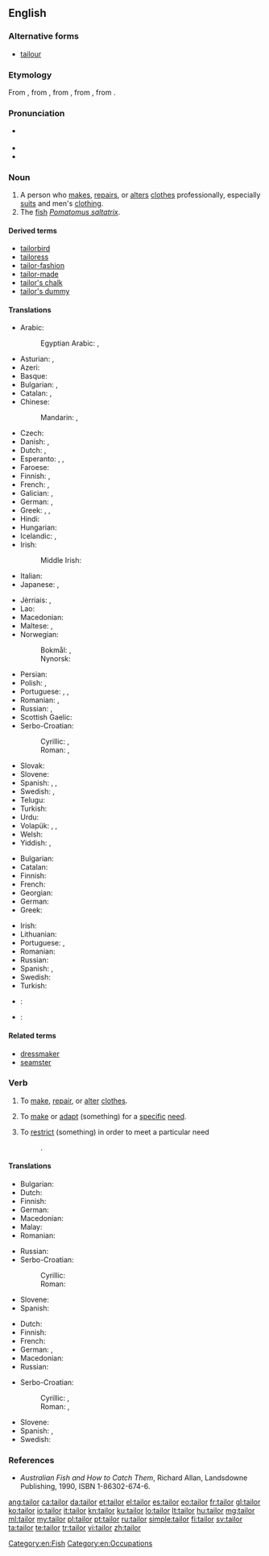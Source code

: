 ==English==
{{wikipedia}}

===Alternative forms===
* [[tailour]] {{qualifier|obsolete}}

===Etymology===
From {{etyl|xno|en}} {{term|tailour|lang=fro}}, from {{etyl|fro|en}} {{term|tailleor|lang=fro}}, from {{term|taillier|lang=fro}}, from {{etyl|LL.|en}} {{term|talio|talio|lang=la}}, from {{etyl|la|en}} {{term|talea|talea|a cutting|lang=la}}.

===Pronunciation===
* {{a|UK}} {{IPA|/ˈteɪlə/}}
* {{audio|en-us-tailor.ogg|Audio (US)}}
* {{rhymes|eɪlə(ɹ)}}

===Noun===
{{en-noun}}

# A person who [[make]]s, [[repair]]s, or [[alter]]s [[clothes]] professionally, especially [[suit]]s and men's [[clothing]].
# The [[fish]] ''[[Pomatomus saltatrix]]''.

====Derived terms====
* [[tailorbird]]
* [[tailoress]]
* [[tailor-fashion]]
* [[tailor-made]]
* [[tailor's chalk]]
* [[tailor's dummy]]

====Translations====
{{trans-top|person who makes, repairs, or alters clothing as profession}}
* Arabic: {{t-|ar|خياط|m|alt=خيّاط|tr=khayyaaT}}
*: Egyptian Arabic: {{tø|arz|خياط|m|tr=xayaṭ|sc=Arab}}, {{tø|arz|ترزي|m|tr=tarzi|sc=Arab}}
* Asturian: {{t-|ast|xastre|m}}, {{t-|ast|sastre|m}}
* Azeri: {{t+|az|dərzi}}
* Basque: {{t+|eu|jostun}}
* Bulgarian: {{t+|bg|абаджия|m|tr=abadžíja}}, {{t-|bg|абаджийка|f|tr=abadžíjka}}
* Catalan: {{t+|ca|sastre|m}}, {{t-|ca|sastressa|f}}
* Chinese:
*: Mandarin: {{t|cmn|裁縫|sc=Hani}}, {{t|cmn|裁缝|tr=cáiféng, cáifeng|sc=Hani}}
* Czech: {{t+|cs|krejčí|m}}
* Danish: {{t+|da|skrædder|c}}, {{t-|da|skrædderske|c}}
* Dutch: {{t+|nl|kleermaker|m}}, {{t|nl|kleermaakster|f}}
* Esperanto: {{qualifier|♂♀, generic}} {{t+|eo|tajloro}}, {{qualifier|♂}} {{t-|eo|virtajloro}}, {{qualifier|♀}} {{t-|eo|tajlorino}}
* Faroese: {{t|fo|skraddari|m}}
* Finnish: {{t+|fi|räätäli}}, {{t-|fi|vaatturi}}
* French: {{t+|fr|tailleur|m}}, {{t+|fr|tailleuse|f}}
* Galician: {{t+|gl|xastre|m}}, {{t+|gl|alfaiate|m}}
* German: {{t+|de|Schneider|m}}, {{t+|de|Schneiderin|f}}
* Greek: {{t|el|ράπτης|m|tr=ráptis|sc=Grek}}, {{t|el|ράφτης|m|tr=ráftis|sc=Grek}}, {{t|el|μόδιστρος|m|tr=módistros|sc=Grek}} {{t|el|μοδίστρα|f|tr=modísta|sc=Grek}}
* Hindi: {{t-|hi|दर्ज़ी|m|tr=darzī|sc=Deva}}
* Hungarian: {{t+|hu|szabó}}
* Icelandic: {{t+|is|klæðskeri|m}}, {{t-|is|skraddari|m}}
* Irish: {{t-|ga|táilliúir|m}}
*: Middle Irish: {{tø|mga|táilliúr|m}}
* Italian: {{t+|it|sarto}}
* Japanese: {{t-|ja|仕立て屋|tr=したてや, shitateya|sc=Jpan}}, {{t+|ja|テーラー|tr=tērā|sc=Jpan}}
{{trans-mid}}
* Jèrriais: {{tø|roa-jer|couôtuthyi|m}}, {{tø|roa-jer|couôtuthiéthe|f}}
* Lao: {{t-|lo|ຊ່າງຕັດເຄື່ອງຜູ້ຊາຍ|sc=Laoo}}
* Macedonian: {{t-|mk|кројач|m|tr=krójač}}
* Maltese: {{t-|mt|ħajjat|m}}, {{t-|mt|ħajjata|f}}
* Norwegian:
*: Bokmål: {{t-|no|skredder|m}}, {{t-|no|skredderske|f}}
*: Nynorsk: {{t-|nn|skreddar|m}}
* Persian: {{t+|fa|درزی|tr=darzi|sc=fa-Arab}}
* Polish: {{t+|pl|krawiec|m}}, {{t+|pl|krawcowa|f}}
* Portuguese: {{t+|pt|alfaiate|m}}, {{t-|pt|alfaiata|f}}, {{t+|pt|xastre|m}}
* Romanian: {{t-|ro|croitor|m}}, {{t-|ro|croitoreasă|f}}
* Russian: {{t+|ru|портной|m|tr=portnój}}, {{t+|ru|портниха|f|tr=portníxa}}
* Scottish Gaelic: {{t-|gd|tàillear|m}}
* Serbo-Croatian:
*: Cyrillic: {{t-|sh|кројач|m}}, {{t-|sh|кројачица|f}}
*: Roman: {{t-|sh|krojač|m}}, {{t-|sh|krojačica|f}}
* Slovak: {{t-|sk|krajčír|m}}
* Slovene: {{t+|sl|krojač|m}}
* Spanish: {{t+|es|sastre|m|f}}, {{t+|es|modisto|m}}, {{t-|es|modista|m|f}}
* Swedish: {{t-|sv|skräddare|c}}, {{t-|sv|skrädderska|c}}
* Telugu: {{t+|te|దర్జీ|tr=darjee}}
* Turkish: {{t+|tr|terzi}}
* Urdu: {{t-|ur|درزی|m|tr=darzī|sc=ur-Arab}}
* Volapük: {{qualifier|♂♀}} {{t+|vo|skrädan}}, {{qualifier|♂}} {{t-|vo|hiskrädan}}, {{qualifier|♀}} {{t-|vo|jiskrädan}}
* Welsh: {{t-|cy|teiliwr|m}}
* Yiddish: {{t-|yi|שנײַדער|m|tr=shnayder|sc=Hebr}}, {{t-|yi|שנײַדערקע|f|tr=shnayderke|sc=Hebr}}
{{trans-bottom}}

{{trans-top|fish}}
* Bulgarian: {{t-|bg|лефер|m}}
* Catalan: {{t-|ca|tallahams|m}}
* Finnish: {{t-|fi|sinikala}}
* French: {{t+|fr|tassergal|m}}
* Georgian: {{t-|ka|ლუფარი|tr=lup‘ari|sc=Geor}}
* German: {{t-|de|Blaufisch|m}}
* Greek: {{t-|el|γοφάρι|n}}
{{trans-mid}}
* Irish: {{t-|ga|táilliúir|m}}
* Lithuanian: {{t-|lt|melsvieji ešeriai}}
* Portuguese: {{t+|pt|anchova|f}}, {{t+|pt|enchova|f}}
* Romanian: {{t-|ro|lufar}}
* Russian: {{t-|ru|луфарь|m|tr=lufár'}}
* Spanish: {{t-|es|anjora|f}}, {{t+|es|sastre|m}}
* Swedish: {{t-|sv|blåfisk|c}}
* Turkish: {{t+|tr|lüfer}}
{{trans-bottom}}

{{checktrans-top}}
* {{ttbc|eo}}: {{t|eo|kudristo}}
* {{ttbc|lv}}: {{t|lv|drēbnieks}}
{{trans-bottom}}

====Related terms====
* [[dressmaker]]
* [[seamster]]

===Verb===
{{en-verb}}

# {{context|transitive|lang=en}} To [[make]], [[repair]], or [[alter]] [[clothes]].
# {{context|transitive|lang=en}} To [[make]] or [[adapt]] (something) for a [[specific]] [[need]].
# {{context|transitive|lang=en}} To [[restrict]] (something) in order to meet a particular need
#: {{usex|a narrowly '''tailored''' law|lang=en}}.

====Translations====
{{trans-top|make, repair, or alter clothing}}
* Bulgarian: {{t|bg|шия|sc=Cyrl}}
* Dutch: {{t-|nl|kleermaken}}
* Finnish: {{t-|fi|vaatehtia}}
* German: {{t-|de|schneidern}}
* Macedonian: {{t-|mk|крои|tr=krói}}
* Malay: {{t-|ms|jahit}}
* Romanian: {{t+|ro|croi}}
{{trans-mid}}
* Russian: {{t+|ru|шить|tr=šit'}}
* Serbo-Croatian:
*: Cyrillic: {{t-|sh|кројити}}
*: Roman: {{t-|sh|krojiti}}
* Slovene: {{t-|sl|krojiti}}
* Spanish: {{t-|es|confeccionar}}
{{trans-bottom}}

{{trans-top|restrict something to particular need}}
* Dutch: {{t+|nl|aanpassen}}
* Finnish: {{t+|fi|räätälöidä}}
* French: {{t+|fr|adapter}}
* German: {{t-|de|zuschneiden}}, {{t+|de|anpassen}}
* Macedonian: {{t-|mk|скројува|tr=skrójuva}}
* Russian: {{t+|ru|приспосабливать|tr=prisposáblivat'}}
{{trans-mid}}
* Serbo-Croatian:
*: Cyrillic: {{t-|sh|укројити}}, {{t-|sh|кројити}}
*: Roman: {{t-|sh|ukrojiti}}, {{t-|sh|krojiti}}
* Slovene: {{t-|sl|ukrojiti}}
* Spanish: {{t+|es|adaptar}}, {{t+|es|entallar}}
* Swedish: {{t-|sv|skrädarsy}}
{{trans-bottom}}

===References===
* ''Australian Fish and How to Catch Them'', Richard Allan, Landsdowne Publishing, 1990, ISBN 1-86302-674-6.

[[Category:en:Fish]]
[[Category:en:Occupations]]

[[ang:tailor]]
[[ca:tailor]]
[[da:tailor]]
[[et:tailor]]
[[el:tailor]]
[[es:tailor]]
[[eo:tailor]]
[[fr:tailor]]
[[gl:tailor]]
[[ko:tailor]]
[[io:tailor]]
[[it:tailor]]
[[kn:tailor]]
[[ku:tailor]]
[[lo:tailor]]
[[lt:tailor]]
[[hu:tailor]]
[[mg:tailor]]
[[ml:tailor]]
[[my:tailor]]
[[pl:tailor]]
[[pt:tailor]]
[[ru:tailor]]
[[simple:tailor]]
[[fi:tailor]]
[[sv:tailor]]
[[ta:tailor]]
[[te:tailor]]
[[tr:tailor]]
[[vi:tailor]]
[[zh:tailor]]